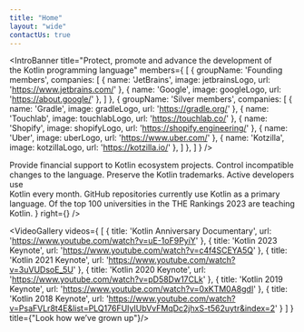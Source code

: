 ```yaml
---
title: "Home"
layout: "wide"
contactUs: true
---
```




<IntroBanner
  title="Protect, promote and advance the&nbsp;development of the&nbsp;Kotlin programming language"
  members={
    [
      {
        groupName: 'Founding members',
        companies: [
          { name: 'JetBrains', image: jetbrainsLogo, url: 'https://www.jetbrains.com/' },
          { name: 'Google', image: googleLogo, url: 'https://about.google/' },
        ]
      },
      {
        groupName: 'Silver members',
        companies: [
          { name: 'Gradle', image: gradleLogo, url: 'https://gradle.org/' },
          { name: 'Touchlab', image: touchlabLogo, url: 'https://touchlab.co/' },
          { name: 'Shopify', image: shopifyLogo, url: 'https://shopify.engineering/' },
          { name: 'Uber', image: uberLogo,  url: 'https://www.uber.com/' },
          { name: 'Kotzilla', image: kotzillaLogo, url: 'https://kotzilla.io/' },
        ]
      },
    ]
  }
/>

<ProductHighlight title="Key goals">
<ProductHighlightItem icon={grantsIcon}>Provide financial support to Kotlin ecosystem projects.</ProductHighlightItem>
  <ProductHighlightItem icon={controlIcon}>Control incompatible changes to&nbsp;the&nbsp;language.</ProductHighlightItem>
  <ProductHighlightItem icon={trademarkIcon}>Preserve the Kotlin trademarks.</ProductHighlightItem>
</ProductHighlight>

<ProductHighlight title="Kotlin now">
  <ProductHighlightItem value="710k">Active developers use<br/> Kotlin every month.</ProductHighlightItem>
  <ProductHighlightItem value="1.2M">GitHub repositories currently use Kotlin as a primary language.</ProductHighlightItem>
  <ProductHighlightItem value="32">Of the top 100 universities in the THE Rankings 2023 are teaching Kotlin.</ProductHighlightItem>
</ProductHighlight>

<Layout>
	<PairedBlock
		left={<PagePreview title={"Grants program"} actionTitle={"Learn more"} imageSrc={grantPreviewUrl} url={"grants"} />}
		right={<PagePreview title={"Join the Foundation"} actionTitle={"Continue"} imageSrc={joinPreviewUrl} url={"join"} />}
	/>
</Layout>

<Layout>
    <AnnualReport />
</Layout>

<Layout>
	<LatestNews />
</Layout>

<VideoGallery videos={
  [
    {
      title: 'Kotlin Anniversary Documentary',
      url: 'https://www.youtube.com/watch?v=uE-1oF9PyiY'
    },
    {
      title: 'Kotlin 2023 Keynote',
      url: 'https://www.youtube.com/watch?v=c4f4SCEYA5Q'
    },
    {
      title: 'Kotlin 2021 Keynote',
      url: 'https://www.youtube.com/watch?v=3uVUDsoE_5U'
    },
    {
      title: 'Kotlin 2020 Keynote',
      url: 'https://www.youtube.com/watch?v=pD58Dw17CLk'
    },
    {
      title: 'Kotlin 2019 Keynote',
      url: 'https://www.youtube.com/watch?v=0xKTM0A8gdI'
    },
    {
      title: 'Kotlin 2018 Keynote',
      url: 'https://www.youtube.com/watch?v=PsaFVLr8t4E&list=PLQ176FUIyIUbVvFMqDc2jhxS-t562uytr&index=2'
    }
  ]
} title={"Look how we’ve grown up"}/>
